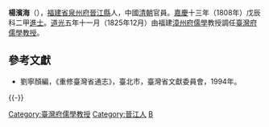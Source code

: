 '''楊濱海'''（{{bd|?||?|}}），[[福建省|福建省]][[泉州府|泉州府]][[晉江縣|晉江縣]]人，中國[[清朝|清朝]]官員。[[嘉慶|嘉慶]]十三年（1808年）戊辰科二甲[[進士|進士]]。[[道光|道光]]五年十一月（1825年12月）由福建[[漳州府|漳州府]][[儒學|儒學]]教授調任[[臺灣府儒學教授|臺灣府儒學教授]]。

==參考文獻==
*劉寧顏編，《重修臺灣省通志》，臺北市，臺灣省文獻委員會，1994年。

{{-}}
{{start box}}
{{s-off}}
{{Succession box|[[林早春|林早春]]|[[葛鳳鳴|葛鳳鳴]]|[[臺灣府|臺灣府]][[臺灣府儒學教授|儒學教授]]|<small>道光五年十一月（1825年12月）上任</small>}}
{{end box}}
{{DEFAULTSORT:Yang楊}}
{{嘉慶十三年戊辰科殿試金榜}}
[[Category:臺灣府儒學教授|Category:臺灣府儒學教授]]
[[Category:晉江人|Category:晉江人]]
[[Category:楊姓|B]]